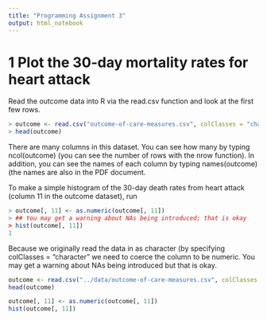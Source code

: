 ---
title: "Programming Assignment 3"
output: html_notebook
---


# 1 Plot the 30-day mortality rates for heart attack

Read the outcome data into R via the read.csv function and look at the first few rows.
```R
> outcome <- read.csv("outcome-of-care-measures.csv", colClasses = "character")
> head(outcome)
```

There are many columns in this dataset. You can see how many by typing ncol(outcome) (you can see the number of rows with the nrow function). In addition, you can see the names of each column by typing names(outcome) (the names are also in the PDF document. 

To make a simple histogram of the 30-day death rates from heart attack (column 11 in the outcome dataset),
run
```R
> outcome[, 11] <- as.numeric(outcome[, 11])
> ## You may get a warning about NAs being introduced; that is okay
> hist(outcome[, 11])
1
```
Because we originally read the data in as character (by specifying colClasses = "character" we need to coerce the column to be numeric. You may get a warning about NAs being introduced but that is okay.


```{r}
outcome <- read.csv("../data/outcome-of-care-measures.csv", colClasses = "character")
head(outcome)
```

```{r}
outcome[, 11] <- as.numeric(outcome[, 11])
hist(outcome[, 11])
```

